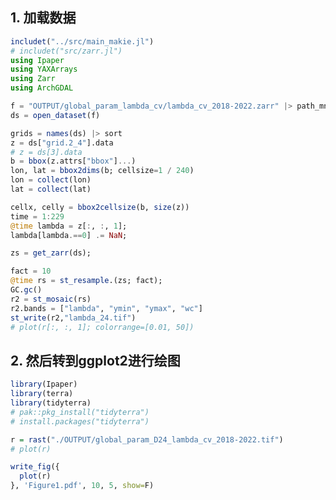 ## 1. 加载数据

```julia
includet("../src/main_makie.jl")
# includet("src/zarr.jl")
using Ipaper
using YAXArrays
using Zarr
using ArchGDAL

f = "OUTPUT/global_param_lambda_cv/lambda_cv_2018-2022.zarr" |> path_mnt
ds = open_dataset(f)

grids = names(ds) |> sort
z = ds["grid.2_4"].data
# z = ds[3].data
b = bbox(z.attrs["bbox"]...)
lon, lat = bbox2dims(b; cellsize=1 / 240)
lon = collect(lon)
lat = collect(lat)

cellx, celly = bbox2cellsize(b, size(z))
time = 1:229
@time lambda = z[:, :, 1];
lambda[lambda.==0] .= NaN;

zs = get_zarr(ds);
```

```julia
fact = 10
@time rs = st_resample.(zs; fact);
GC.gc()
r2 = st_mosaic(rs)
r2.bands = ["lambda", "ymin", "ymax", "wc"]
st_write(r2,"lambda_24.tif")
# plot(r[:, :, 1]; colorrange=[0.01, 50])
```

## 2. 然后转到ggplot2进行绘图

```r
library(Ipaper)
library(terra)
library(tidyterra)
# pak::pkg_install("tidyterra")
# install.packages("tidyterra")
```

```r
r = rast("./OUTPUT/global_param_D24_lambda_cv_2018-2022.tif")
# plot(r)
```

```r
write_fig({
  plot(r)
}, 'Figure1.pdf', 10, 5, show=F)
```
